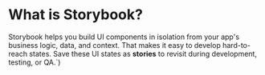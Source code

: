 
<Meta title="docs 📚/1. What/About Storybook" />

# What is Storybook?

Storybook helps you build UI components in isolation from your app's business logic, data, and context.
That makes it easy to develop hard-to-reach states. Save these UI states as **stories** to revisit during development, testing, or QA.`)